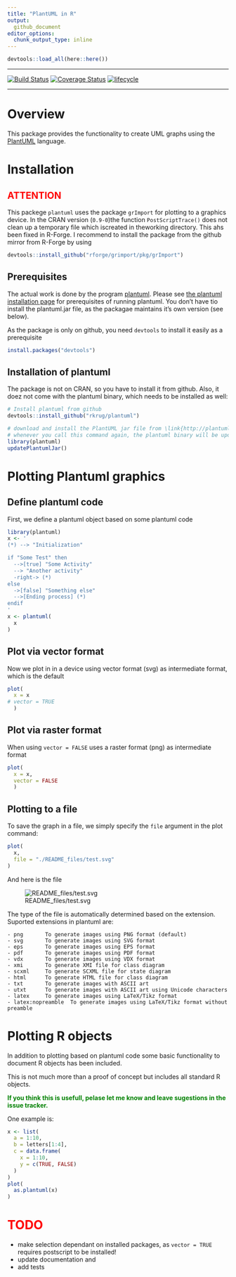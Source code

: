 ```yaml
---
title: "PlantUML in R"
output: 
  github_document
editor_options: 
  chunk_output_type: inline
---
```


<!-- README.md is generated from README.Rmd. Please edit that file -->

```r
devtools::load_all(here::here())
```
-----

[![Build Status](https://travis-ci.org/rkrug/plantuml.svg?branch=master)](https://travis-ci.org/rkrug/plantuml)
[![Coverage Status](https://img.shields.io/codecov/c/github/rkrug/plantuml/master.svg)](https://codecov.io/github/rkrug/plantuml?branch=master)
 [![lifecycle](https://img.shields.io/badge/lifecycle-maturing-blue.svg)](https://www.tidyverse.org/lifecycle/#maturing)
 
 -----
 
 
# Overview
This package provides the functionality to create UML graphs using the [PlantUML](http://plantuml.com/) language.

# Installation

## **<span style="color:red">ATTENTION</span>**
This packege `plantuml` uses the package `grImport` for plotting to a graphics device. In the CRAN version (`0.9-0`)the function `PostScriptTrace()` does not clean up a temporary file which iscreated in theworking directory. This ahs been fixed in R-Forge. I recommend to install the package from the github mirror from R-Forge by using

```r
devtools::install_github("rforge/grimport/pkg/grImport")
```

## Prerequisites
The actual work is done by the program [plantuml](http://plantuml.com/). Please see [the plantuml installation page](http://plantuml.com/faq-install) for prerequisites of running plantuml. You don't have tio install the plantuml.jar file, as the packagae maintains it's own version (see below).

As the package is only on github, you need `devtools` to install it easily as a prerequisite

```r
install.packages("devtools")
```

## Installation of plantuml
The package is not on CRAN, so you have to install it from github. Also, it doez not come with the plantuml binary, which needs to be installed as well:
```r
# Install plantuml from github
devtools::install_github("rkrug/plantuml")

# download and install the PlantUML jar file from \link{http://plantuml.com/download}
# whenever you call this command again, the plantuml binary will be updated to the newest version
library(plantuml)
updatePlantumlJar()
```

# Plotting Plantuml graphics
## Define plantuml code
First, we define a plantuml object based on some plantuml code 
```r
library(plantuml)
x <- '
(*) --> "Initialization"

if "Some Test" then
  -->[true] "Some Activity"
  --> "Another activity"
  -right-> (*)
else
  ->[false] "Something else"
  -->[Ending process] (*)
endif
'
x <- plantuml( 
  x
)
```

## Plot via vector format
Now we plot in in a device using vector format (svg) as intermediate format, which is the default

```r
plot( 
  x = x
# vector = TRUE
  )
```

## Plot via raster format
When using `vector = FALSE` uses a raster format (png) as intermediate format

```r
plot( 
  x = x,
  vector = FALSE
  )
```


## Plotting to a file
To save the graph in a file, we simply specify the `file` argument in the plot command:
```r
plot( 
  x, 
  file = "./README_files/test.svg" 
)
```

And here is the file

![README_files/test.svg](./README_files/test.svg)

The type of the file is automatically determined based on the extension. Suported extensions in plantuml are:

    - png		To generate images using PNG format (default)
    - svg		To generate images using SVG format
    - eps		To generate images using EPS format
    - pdf		To generate images using PDF format
    - vdx		To generate images using VDX format
    - xmi		To generate XMI file for class diagram
    - scxml		To generate SCXML file for state diagram
    - html		To generate HTML file for class diagram
    - txt		To generate images with ASCII art
    - utxt		To generate images with ASCII art using Unicode characters
    - latex		To generate images using LaTeX/Tikz format
    - latex:nopreamble	To generate images using LaTeX/Tikz format without preamble
   
# Plotting R objects

In addition to plotting based on plantuml code some basic functionality to document R objects has been included. 

This is not much more than a proof of concept but includes all standard R objects. 

**<span style="color:green">If you think this is usefull, pelase let me know and leave sugestions in the issue tracker.</span>**

One example is:

```r
x <- list(
  a = 1:10,
  b = letters[1:4],
  c = data.frame(
    x = 1:10,
    y = c(TRUE, FALSE)
  )
)
plot(
  as.plantuml(x)
)

```

# **<span style="color:red">TODO</span>**
- make selection dependant on installed packages, as `vector = TRUE` requires postscript to be installed!
- update documentation and 
- add tests
 
